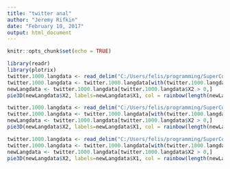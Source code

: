 ```yaml
---
title: "twitter anal"
author: "Jeremy Rifkin"
date: "February 10, 2017"
output: html_document
---
```


```r
knitr::opts_chunk$set(echo = TRUE)
```

```r
library(readr)
library(plotrix)
twitter.1000.langdata <- read_delim("C:/Users/felis/programming/SuperComputing/WordData/data/twitter-1000-langstats", "\t", escape_double = FALSE, col_names = FALSE, trim_ws = TRUE)
twitter.1000.langdata <- twitter.1000.langdata[with(twitter.1000.langdata, order(X2)),]
newLangdata <- twitter.1000.langdata[twitter.1000.langdata$X2 > 0,]
pie3D(newLangdata$X2, labels=newLangdata$X1, col = rainbow(length(newLangdata$X2)), radius=2, labelcex=0.75)

twitter.1000.langdata <- read_delim("C:/Users/felis/programming/SuperComputing/WordData/data/twitter-1001-langstats", "\t", escape_double = FALSE, col_names = FALSE, trim_ws = TRUE)
twitter.1000.langdata <- twitter.1000.langdata[with(twitter.1000.langdata, order(X2)),]
newLangdata <- twitter.1000.langdata[twitter.1000.langdata$X2 > 0,]
pie3D(newLangdata$X2, labels=newLangdata$X1, col = rainbow(length(newLangdata$X2)), radius=2, labelcex=0.75)

twitter.1000.langdata <- read_delim("C:/Users/felis/programming/SuperComputing/WordData/data/twitter-1002-langstats", "\t", escape_double = FALSE, col_names = FALSE, trim_ws = TRUE)
twitter.1000.langdata <- twitter.1000.langdata[with(twitter.1000.langdata, order(X2)),]
newLangdata <- twitter.1000.langdata[twitter.1000.langdata$X2 > 0,]
pie3D(newLangdata$X2, labels=newLangdata$X1, col = rainbow(length(newLangdata$X2)), radius=2, labelcex=0.75)

```


